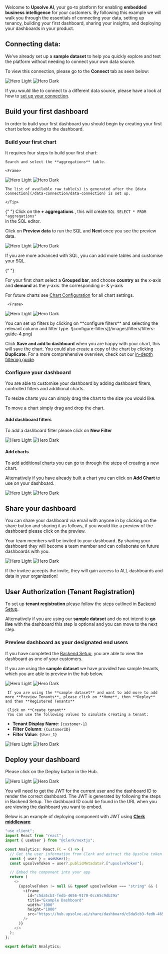 


Welcome to **Upsolve AI**, your go-to platform for enabling **embedded business intelligence** for your customers. By following this example we will walk you through the essentials of connecting your data, setting up tenancy, building your first dashboard, sharing your insights, and deploying your dashboards in your product.


## Connecting data:


We’ve already set up a **sample dataset** to help you quickly explore and test the platform without needing to connect your own data source. 

To view this connection, please go to the **Connect** tab as seen below:


<Frame>
<img
  className="block dark:hidden"
  src="/images/build-your-first-dashboard/light/data-connection-hero.png"
  alt="Hero Light"
/>
<img
  className="hidden dark:block"
  src="/images/build-your-first-dashboard/dark/data-connection-hero-dark.png"
  alt="Hero Dark"
/>
</Frame>

If you would like to connect to a different data source, please have a look at how to [set up your connection](data-connection/data-connection).


## Build your first dashboard

In order to build your first dashboard you should begin by creating your first chart before adding to the dashboard. 


### Build your first chart

It requires four steps to build your first chart:

<AccordionGroup>
  <Accordion title="1. Select raw table(s)">

    Search and select the **aggregations** table. 

    <Frame>
<img
  className="block dark:hidden"
  src="/images/build-your-first-dashboard/light/select-raw-tables.png"
  alt="Hero Light"
/>
<img
  className="hidden dark:block"
  src="/images/build-your-first-dashboard/dark/select-raw-tables-dark.png"
  alt="Hero Dark"
/>
</Frame>
    <Tip>

    The list of available raw table(s) is generated after the [data connection](/data-connection/data-connection) is set up.

    </Tip>

  </Accordion>

{" "}
<Accordion title="2. Prepare data">
Click on the **+ aggregations** , this will create ```SQL SELECT * FROM "aggregations" ```   
in the SQL editor.

Click on **Preview data** to run the SQL and **Next** once you see the preview data.
     <Frame>

  <img
  className="block dark:hidden"
  src="/images/build-your-first-dashboard/light/query-builder.png"
  alt="Hero Light"
/>
<img
  className="hidden dark:block"
  src="/images/build-your-first-dashboard/dark/query-builder-dark.png"
  alt="Hero Dark"
/>
    </Frame>


 <Tip>
    If you are more advanced with SQL, you can add more tables and customise your SQL.
    </Tip>
  </Accordion>

{" "}
<Accordion title="3. Build chart">
  
  For your first chart select a **Grouped bar**, and choose **country** as the x-axis and  **demand** as the y-axis.
  the corresponding x- & y-axis
  
  For future charts see [Chart Configuration](/charts/create-chart) for all chart settings. 
  
  

     <Frame>

  <img
  className="block dark:hidden"
  src="/images/build-your-first-dashboard/light/chart-builder-dark.png"
  alt="Hero Light"
/>
<img
  className="hidden dark:block"
  src="/images/build-your-first-dashboard/dark/chart-builder-dark.png"
  alt="Hero Dark"
/>
     </Frame>

</Accordion>

  <Accordion title="4. Configure filters">
    You can set up filters by clicking on **configure filters** and selecting the relevant column and filter type.
    ![configure-filters](/images/filters/filters-guide-4.png)

  Click **Save and add to dashboard** when you are happy with your chart, this will save the chart. You could also
  create a copy of the chart by clicking **Duplicate**.
    <Tip>
    For a more comprehensive overview, check out our [in-depth filtering guide](/filters/filters-in-depth).
    </Tip>
    
  </Accordion>
</AccordionGroup>

### Configure your dashboard

You are able to customise your dashboard by adding dashboard filters, controlled filters and additional charts. 

To resize charts you can simply drag the chart to the size you would like.

To move a chart simply drag and drop the chart.

#### Add dashboard filters

To add a dashboard filter please click on **New Filter**

   <Frame>

  <img
  className="block dark:hidden"
  src="/images/build-your-first-dashboard/light/example-dashboard-filter-dark.png"
  alt="Hero Light"
/>
<img
  className="hidden dark:block"
  src="/images/build-your-first-dashboard/dark/example-dashboard-filter-dark.png"
  alt="Hero Dark"
/>
     </Frame>

#### Add charts

To add additional charts you can go to through the steps of creating a new chart. 

Alternatively if you have already built a chart you can click on **Add Chart** to use on your dashboard.
 <Frame>

  <img
  className="block dark:hidden"
  src="/images/build-your-first-dashboard/light/add-chart-dark.png"
  alt="Hero Light"
/>
<img
  className="hidden dark:block"
  src="/images/build-your-first-dashboard/dark/add-chart-dark.png"
  alt="Hero Dark"
/>
     </Frame>




## Share your dashboard

You can share your dashboard via email with anyone in by clicking on the share button and sharing it as follows, if you would like a preview of the dashboard please click on the preview.

Your team members will be invited to your dashboard. By sharing your dashboard they will become a team member and can collaborate on future dashboards with you.

<Frame>
<img
  className="block dark:hidden"
  src="/images/build-your-first-dashboard/light/share.png"
  alt="Hero Light"
/>
<img
  className="hidden dark:block"
  src="/images/build-your-first-dashboard/dark/share-dark.png"
  alt="Hero Dark"
/>
</Frame>


<Note> If the invitee aceepts the invite, they will gain access to ALL dashboards and data in your organization!</Note>


## User Authorization (Tenant Registration)

To set up **tenant registration** please follow the steps outlined in [Backend Setup](deploy-dashboards/backend-setup). 

Alternatively if you are using our **sample dataset** and do not intend to **go live** with the dashboard this step is optional and you can move to the next step.
### Preview dashboard as your designated end users

If you have completed the [Backend Setup](deploy-dashboards/backend-setup), you are able to view the dashboard as one of your customers.

If you are using the **sample dataset** we have provided two sample tenants, which you are able to preview in the hub below. 

 <Frame>

  <img
  className="block dark:hidden"
  src="/images/build-your-first-dashboard/light/preview-as-dark.png"
  alt="Hero Light"
/>
<img
  className="hidden dark:block"
  src="/images/build-your-first-dashboard/dark/preview-as-dark.png"
  alt="Hero Dark"
/>
     </Frame>

     If you are using the **sample dataset** and want to add more to add more **Preview Tenants**, please click on **Home**, then **Deploy** and then **Registered Tenants**
     
     Click on **Create tenant**
     You can use the following values to simulate creating a tenant:

- **Tenant Display Name**: `{customer-1}`
- **Filter Column**: `{CustomerID}`
- **Filter Value**: `{User_1}`

 <Frame>

  <img
  className="block dark:hidden"
  src="/images/build-your-first-dashboard/light/create-tenant.png"
  alt="Hero Light"
/>
<img
  className="hidden dark:block"
  src="/images/build-your-first-dashboard/dark/create-tenant-dark.png"
  alt="Hero Dark"
/>
 </Frame>


## Deploy your dashboard


Please click on the Deploy button in the Hub.
 <Frame>

  <img
  className="block dark:hidden"
  src="/images/build-your-first-dashboard/light/deploy.png"
  alt="Hero Light"
/>
<img
  className="hidden dark:block"
  src="/images/build-your-first-dashboard/dark/deploy-dark.png"
  alt="Hero Dark"
/>
 </Frame>


You will need to get the JWT for the current user and the dashboard ID to render the correct dashboard. The JWT is generated by following the steps in Backend Setup. The dashboard ID could be found in the URL when you are viewing the dashboard you want to embed.

Below is an example of deploying component with JWT  using [**Clerk middleware**](https://clerk.com/docs/references/nextjs/auth-middleware#use-after-auth-for-fine-grained-control):

```javascript
"use client";
import React from "react";
import { useUser } from "@clerk/nextjs";

const Analytics: React.FC = () => {
  // Get the user information from Clerk and extract the Upsolve token from the metadata
  const { user } = useUser();
  const upsolveToken = user?.publicMetadata?.["upsolveToken"];

  // Embed the component into your app
  return (
    <>
      {upsolveToken != null && typeof upsolveToken === "string" && (
        <iframe
          id="c5da5cb3-fedb-4656-9170-0cc65c9db29a"
          title="Example Dashboard"
          width="1000"
          height="1000"
          src="https://hub.upsolve.ai/share/dashboard/c5da5cb3-fedb-4656-9170-0cc65c9db29a?theme=light&jwt=<upsolveToken>"
        />
      )}
    </>
  );
};

export default Analytics;
```